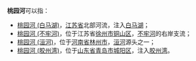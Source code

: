 '''桃园河'''可以指：
*[[桃园河_(白马湖)|桃园河 (白马湖)]]，[[江苏省|江苏省]]北部河流，注入[[白马湖|白马湖]]；
*[[桃园河_(不牢河)|桃园河 (不牢河)]]，位于江苏省[[徐州市|徐州市]][[铜山区|铜山区]]，[[不牢河|不牢河]]的右岸支流；
*[[桃园河_(洹河)|桃园河 (洹河)]]，位于[[河南省|河南省]][[林州市|林州市]]，[[洹河|洹河]]源头之一；
*[[桃园河_(胶州湾)|桃园河 (胶州湾)]]，位于[[山东省|山东省]][[青岛市|青岛市]][[城阳区|城阳区]]，注入[[胶州湾|胶州湾]]。
{{disambig|T|Cat=三字中国地名消歧义}}